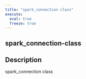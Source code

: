 ```yaml
---
title: "spark_connection class"
execute:
  eval: true
  freeze: true
---
```


## spark_connection-class

## Description
spark_connection class











